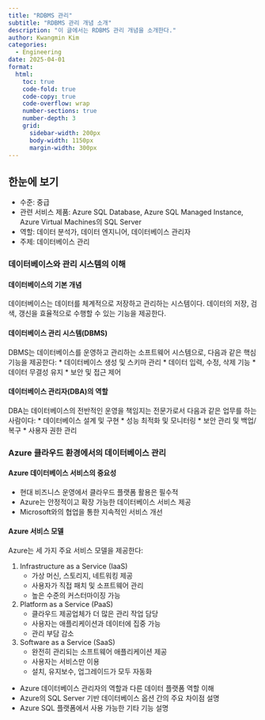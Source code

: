 ```yaml
---
title: "RDBMS 관리"
subtitle: "RDBMS 관리 개념 소개"
description: "이 글에서는 RDBMS 관리 개념을 소개한다."
author: Kwangmin Kim
categories:
  - Engineering
date: 2025-04-01
format: 
  html:
    toc: true  
    code-fold: true
    code-copy: true
    code-overflow: wrap
    number-sections: true
    number-depth: 3
    grid:                                            
      sidebar-width: 200px
      body-width: 1150px
      margin-width: 300px
---
```


## 한눈에 보기

* 수준: 중급
* 관련 서비스 제품: Azure SQL Database, Azure SQL Managed Instance, Azure Virtual Machines의 SQL Server
* 역할: 데이터 분석가, 데이터 엔지니어, 데이터베이스 관리자
* 주제: 데이터베이스 관리

### 데이터베이스와 관리 시스템의 이해

#### 데이터베이스의 기본 개념
데이터베이스는 데이터를 체계적으로 저장하고 관리하는 시스템이다. 데이터의 저장, 검색, 갱신을 효율적으로 수행할 수 있는 기능을 제공한다.

#### 데이터베이스 관리 시스템(DBMS)
DBMS는 데이터베이스를 운영하고 관리하는 소프트웨어 시스템으로, 다음과 같은 핵심 기능을 제공한다:
* 데이터베이스 생성 및 스키마 관리
* 데이터 입력, 수정, 삭제 기능
* 데이터 무결성 유지
* 보안 및 접근 제어

#### 데이터베이스 관리자(DBA)의 역할
DBA는 데이터베이스의 전반적인 운영을 책임지는 전문가로서 다음과 같은 업무를 하는 사람이다:
* 데이터베이스 설계 및 구현
* 성능 최적화 및 모니터링
* 보안 관리 및 백업/복구
* 사용자 권한 관리

### Azure 클라우드 환경에서의 데이터베이스 관리

#### Azure 데이터베이스 서비스의 중요성
* 현대 비즈니스 운영에서 클라우드 플랫폼 활용은 필수적
* Azure는 안정적이고 확장 가능한 데이터베이스 서비스 제공
* Microsoft와의 협업을 통한 지속적인 서비스 개선

#### Azure 서비스 모델
Azure는 세 가지 주요 서비스 모델을 제공한다:

1. Infrastructure as a Service (IaaS)
   * 가상 머신, 스토리지, 네트워킹 제공
   * 사용자가 직접 패치 및 소프트웨어 관리
   * 높은 수준의 커스터마이징 가능

2. Platform as a Service (PaaS)
   * 클라우드 제공업체가 더 많은 관리 작업 담당
   * 사용자는 애플리케이션과 데이터에 집중 가능
   * 관리 부담 감소

3. Software as a Service (SaaS)
   * 완전히 관리되는 소프트웨어 애플리케이션 제공
   * 사용자는 서비스만 이용
   * 설치, 유지보수, 업그레이드가 모두 자동화



- Azure 데이터베이스 관리자의 역할과 다른 데이터 플랫폼 역할 이해
- Azure의 SQL Server 기반 데이터베이스 옵션 간의 주요 차이점 설명
- Azure SQL 플랫폼에서 사용 가능한 기타 기능 설명






